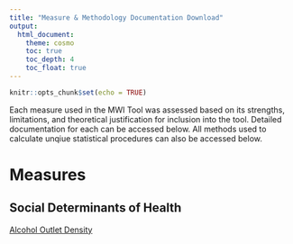 ```yaml
---
title: "Measure & Methodology Documentation Download"
output: 
  html_document:
    theme: cosmo
    toc: true
    toc_depth: 4
    toc_float: true
---
```


```r
knitr::opts_chunk$set(echo = TRUE)
```

Each measure used in the MWI Tool was assessed based on its strengths, limitations, and theoretical justification for inclusion into the tool. Detailed documentation for each can be accessed below. All methods used to calculate unqiue statistical procedures can also be accessed below.

# Measures

## Social Determinants of Health 
[Alcohol Outlet Density](https://github.com/mitre/hse-mwi/blob/main/Documentation/Measures/Alcohol_Outlet_Density.docx?raw=true)